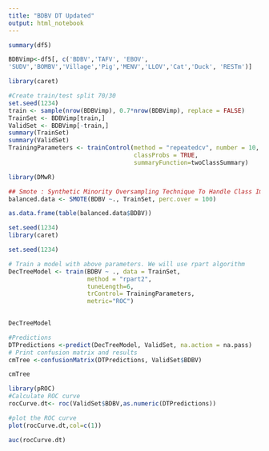 ---
title: "BDBV DT Updated"
output: html_notebook
---



```{r}
summary(df5)
```

```{r}
BDBVimp<-df5[, c('BDBV','TAFV', 'EBOV',
'SUDV','BOMBV','Village','Pig','MENV','LLOV','Cat','Duck', 'RESTm')]
```
```{r}
library(caret)
```
```{r}
#Create train/test split 70/30
set.seed(1234)
train <- sample(nrow(BDBVimp), 0.7*nrow(BDBVimp), replace = FALSE)
TrainSet <- BDBVimp[train,]
ValidSet <- BDBVimp[-train,]
summary(TrainSet)
summary(ValidSet)
TrainingParameters <- trainControl(method = "repeatedcv", number = 10, repeats=10,
                                   classProbs = TRUE,
                                   summaryFunction=twoClassSummary)
```
```{r}
library(DMwR)

## Smote : Synthetic Minority Oversampling Technique To Handle Class Imbalance In Binary Classification; code below puts it at 1:1 balance
balanced.data <- SMOTE(BDBV ~., TrainSet, perc.over = 100)

as.data.frame(table(balanced.data$BDBV))
```


```{r}
set.seed(1234)
library(caret)

```



```{r}

set.seed(1234)

# Train a model with above parameters. We will use rpart algorithm
DecTreeModel <- train(BDBV ~ ., data = TrainSet, 
                      method = "rpart2",
                      tuneLength=6,
                      trControl= TrainingParameters,
                      metric="ROC")
                  
```
```{r}
DecTreeModel
```

```{r}
#Predictions
DTPredictions <-predict(DecTreeModel, ValidSet, na.action = na.pass)
# Print confusion matrix and results
cmTree <-confusionMatrix(DTPredictions, ValidSet$BDBV)
```

```{r}
cmTree
```

```{r}
library(pROC)
#Calculate ROC curve
rocCurve.dt<- roc(ValidSet$BDBV,as.numeric(DTPredictions))
```

```{r}
#plot the ROC curve
plot(rocCurve.dt,col=c(1))
```

```{r}
auc(rocCurve.dt)
```

